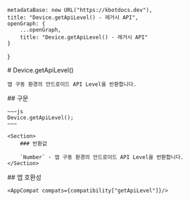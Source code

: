 
    metadataBase: new URL("https://kbotdocs.dev"),
    title: "Device.getApiLevel() - 레거시 API",
    openGraph: {
        ...openGraph,
        title: "Device.getApiLevel() - 레거시 API"
    }
}

<Section>
    # Device.getApiLevel()

    앱 구동 환경의 안드로이드 API Level을 반환합니다.
</Section>
<Section>
    ## 구문

    ~~~js
    Device.getApiLevel();
    ~~~

    <Section>
        ### 반환값

        `Number` - 앱 구동 환경의 안드로이드 API Level을 반환합니다.
    </Section>
</Section>
<Section>
    ## 앱 호환성

    <AppCompat compats={compatibility["getApiLevel"]}/>
</Section>
